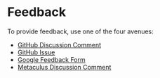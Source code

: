 # Feedback

To provide feedback, use one of the four avenues:

* [GitHub Discussion Comment](https://github.com/O957/Genetic-Evolution-Tournament/discussions/28)
* [GitHub Issue](https://github.com/O957/Genetic-Evolution-Tournament/issues/new/choose)
* [Google Feedback Form]()
* [Metaculus Discussion Comment]()
